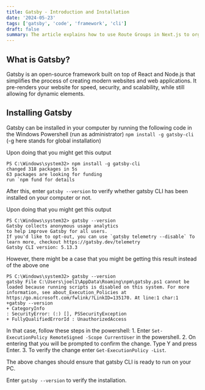 ```yaml
---
title: Gatsby - Introduction and Installation
date: '2024-05-23'
tags: ['gatsby', 'code', 'framework', 'cli']
draft: false
summary: The article explains how to use Route Groups in Next.js to organize your application's pages. This lets you create different layouts for different sections of your website, making your code easier to manage and maintain.
---
```

## What is Gatsby?

Gatsby is an open-source framework built on top of React and Node.js that 
simplifies the process of creating modern websites and web applications.
It pre-renders your website for speed, security, and scalability, while 
still allowing for dynamic elements.

## Installing Gatsby

Gatsby can be installed in your computer by running the following 
code in the Windows Powershell (run as administrator)
`npm install -g gatsby-cli`
(-g here stands for global installation)

Upon doing that you might get this output
```
PS C:\Windows\system32> npm install -g gatsby-cli
changed 318 packages in 5s
63 packages are looking for funding
run `npm fund for details
```

After this, enter `gatsby --version` to verify whether gatsby CLI has been installed on your computer or not.

Upon doing that you might get this output
```
PS C:\Windows\system32> gatsby --version
Gatsby collects anonymous usage analytics
to help improve Gatsby for all users.
If you'd like to opt-out, you can use `gatsby telemetry --disable` To learn more, checkout https://gatsby.dev/telemetry
Gatsby CLI version: 5.13.3
```
However, there might be a case that you might be getting this result instead of the above one
```
PS C:\Windows\system32> gatsby --version
gatsby File C:\Users\joel1\AppData\Roaming\npm\gatsby.ps1 cannot be loaded because running scripts is disabled on this system. For more information, see about_Execution_Policies at https:/go.microsoft.com/fwlink/?LinkID=135170. At line:1 char:1
+gatsby --version
+ CategoryInfo
: SecurityError: (:) [], PSSecurityException
+ FullyQualifiedErrorId : UnauthorizedAccess
```
In that case, follow these steps in the powershell:
    1. Enter `Set-ExecutionPolicy RemoteSigned -Scope CurrentUser` in the powershell.
    2. On entering that you will be prompted to confirm the change. Type Y and press Enter.
    3. To verify the change enter `Get-ExecutionPolicy -List`.

The above changes should ensure that gatsby CLI is ready to run on your PC. 

Enter `gatsby --version` to verify the installation.